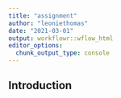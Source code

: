 ```yaml
---
title: "assignment"
author: "leoniethomas"
date: "2021-03-01"
output: workflowr::wflow_html
editor_options:
  chunk_output_type: console
---
```


## Introduction

```r

```

